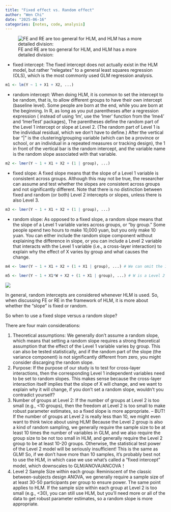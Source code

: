 ```yaml
---
title: "Fixed effect vs. Random effect"
author: "Wen Chi"
date: "2025-06-16"
categories: [notes, code, analysis]
---
```


![FE and RE are too general for HLM, and HLM has a more detailed division:](images/clipboard-2471037466.png)

-   fixed intercept: The fixed intercept does not actually exist in the HLM model, but rather "relegates" to a general least squares regression (OLS), which is the most commonly used GLM regression analysis.

``` r
m1 <- lm(Y ~ 1 + X1 + X2, ...)
```

-   random intercept: When doing HLM, it is common to set the intercept to be random, that is, to allow different groups to have their own intercept (baseline level). Some people are born at the end, while you are born at the beginning. In R, as long as you put parentheses after a regression expression ( instead of using 'lm', use the 'lmer' function from the 'lme4' and 'lmerTest' packages), The parentheses define the random part of the Level 1 intercept or slope at Level 2. (The random part of Level 1 is the individual residual, which we don't have to define.) After the vertical bar "\|" is the clustering/grouping variable (which can be a province or school, or an individual in a repeated measures or tracking design), the 1 in front of the vertical bar is the random intercept, and the variable name is the random slope associated with that variable.

``` r
m2 <- lmer(Y ~ 1 + X1 + X2 + (1 | group), ...)
```

-   fixed slope: A fixed slope means that the slope of a Level 1 variable is consistent across groups. Although this may not be true, the researcher can assume and test whether the slopes are consistent across groups and not significantly different. Note that there is no distinction between fixed and random (or both) Level 2 intercepts or slopes, unless there is also Level 3.

``` r
m3 <- lmer(Y ~ 1 + X1 + X2 + (1 | group), ...)
```

-   random slope: As opposed to a fixed slope, a random slope means that the slope of a Level 1 variable varies across groups, or "by group." Some people spend two hours to make 10,000 yuan, but you only make 10 yuan. You can either include the random slope component without explaining the difference in slope, or you can include a Level 2 variable that interacts with the Level 1 variable (i.e., a cross-layer interaction) to explain why the effect of X varies by group and what causes the change.

``` r
m4 <- lmer(Y ~ 1 + X1 + X2 + (1 + X1 | group), ...) # We can omit the 1's, as they are included in the intercept by default (except for random intercepts)
```

``` r
m5 <- lmer(Y ~ 1 + X1*W + X2 + (1 + X1 | group), ...) # W is a Level 2 explanatory variable, and X1*W is a cross-layer interaction
```

![](images/clipboard-3083561765.png)

In general, random intercepts are considered whenever HLM is used. So, when discussing FE or RE in the framework of HLM, it is more about whether the "slope" is fixed or random.

So when to use a fixed slope versus a random slope?

There are four main considerations:

1.  Theoretical assumptions: We generally don't assume a random slope, which means that setting a random slope requires a strong theoretical assumption that the effect of the Level 1 variable varies by group. This can also be tested statistically, and if the random part of the slope (the variance component) is not significantly different from zero, you might consider discarging the random slope.
2.  Purpose: If the purpose of our study is to test for cross-layer interactions, then the corresponding Level 1 independent variables need to be set to random slopes. This makes sense because the cross-layer interaction itself implies that the slope of X will change, and we want to explain why it will change, if you don't set a random slope, wouldn't you contradict yourself?
3.  Number of groups at Level 2: If the number of groups at Level 2 is too small (e.g., \<10 groups), then the freedom at Level 2 is too small to make robust parameter estimates, so a fixed slope is more appropriate. -- BUT! If the number of groups at Level 2 is really less than 10, we might even want to think twice about using HLM! Because the Level 2 group is also a kind of random sampling, we generally require the sample size to be at least 10 times the number of variables in GLM, and we also require the group size to be not too small in HLM, and generally require the Level 2 group to be at least 10-20 groups. Otherwise, the statistical test power of the Level 2 model will be seriously insufficient! This is the same as GLM! So, if we don't have more than 10 samples, it's probably best not to use the HLM, in which case we use what's called a "fixed intercept" model, which downscales to GLM/ANOVA/ANCOVA！
4.  Level 2 Sample Size within each group: Reminiscent of the classic between-subjects design ANOVA, we generally require a sample size of at least 30-50 participants per group to ensure power. The same point applies to HLM. If the sample size within each group at Level 2 is too small (e.g., \<30), you can still use HLM, but you'll need more or all of the data to get robust parameter estimates, so a random slope is more appropriate.
